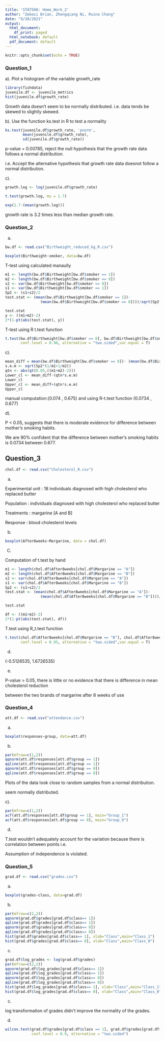 ```yaml
---
title: 'STAT500: Home_Work_2'
author: "Zebosi Brian, Zhengqiang Ni, Ruina Chang"
date: "9/20/2021"
output:
  html_document:
    df_print: paged
  html_notebook: default
  pdf_document: default
---
```


```r
knitr::opts_chunk$set(echo = TRUE)
```


### Question_1

a). Plot a histogram of the variable growth_rate

```r
library(fishdata)
juvenile.df <- juvenile_metrics
hist(juvenile.df$growth_rate)
```



Growth data doesn't seem to be normally distributed. i.e. data tends be skewed to slightly skewed. 


b). Use the function ks.test in R to test a normality

```r
ks.test(juvenile.df$growth_rate, 'pnorm', 
        mean(juvenile.df$growth_rate), 
        sd(juvenile.df$growth_rate))
```

p-value = 0.00785, reject the null hypothesis that the growth rate data follows a normal distribution. 

i.e. Accept the alternative hypothesis that growth rate data doesnot follow a normal distribution. 


c). 

```r
growth.log <- log(juvenile.df$growth_rate)

t.test(growth.log, mu = 1.7)
```


```r
exp(1.7-(mean(growth.log)))
```
growth rate is 3.2 times less than median growth rate. 



###  Question_2

a)

```r
bw.df <- read.csv("Birthweight_reduced_kg_R.csv")
```




```r
boxplot(Birthweight~smoker, data=bw.df)
```


T-test using calculated manaully

```r
m1 <- length(bw.df$Birthweight[bw.df$smoker == 1])
m2 <- length(bw.df$Birthweight[bw.df$smoker == 0])
s2 <- var(bw.df$Birthweight[bw.df$smoker == 0])
s1 <- var(bw.df$Birthweight[bw.df$smoker == 1])
Sp2 <- (s1+s2)/2
test.stat <- (mean(bw.df$Birthweight[bw.df$smoker == 1])-
                (mean(bw.df$Birthweight[bw.df$smoker == 0])))/sqrt(Sp2*(1/m1+1/m2))

test.stat
y <- ((m1+m2)-2)
2*(1-pt(abs(test.stat), y))
```

T-test using R t.test function

```r
t.test(bw.df$Birthweight[bw.df$smoker == 0], bw.df$Birthweight[bw.df$smoker == 1], 
       conf.level = 0.90, alternative = "two.sided",var.equal = T)
```

c).

```r
mean_diff = mean(bw.df$Birthweight[bw.df$smoker == 0])- (mean(bw.df$Birthweight[bw.df$smoker == 1]))
s.e.m <- sqrt(Sp2*(1/m1+1/m2))
qtn <- abs(qt(0.05,((m1+m2)-2)))
Lower_cl <- mean_diff-(qtn*s.e.m)
Lower_cl
Upper_cl <- mean_diff+(qtn*s.e.m)
Upper_cl

```
manual computation:(0.074 , 0.675) and using R-t.test function (0.0734 , 0.677)


d).


P < 0.05, suggests that there is moderate evidence for difference between mother's smoking habits. 


We are 90% confident that the difference between mother's smoking habits is 0.0734 between 0.677.



## Question_3

```r
chol.df <- read.csv("Cholesterol_R.csv")

```

a)

Experimental unit : 18 individuals diagnosed with high cholesterol who replaced butter

Population : individuals diagnosed with high cholesterol who replaced butter

Treatments : margarine [A and B]

Response : blood cholesterol levels

b) 

```r
boxplot(After8weeks~Margarine, data = chol.df)
```

C)

Computation of t.test by hand

```r
m1 <- length(chol.df$After8weeks[chol.df$Margarine == "A"])
m2 <- length(chol.df$After8weeks[chol.df$Margarine == "B"])
s2 <- var(chol.df$After8weeks[chol.df$Margarine == "A"])
s1 <- var(chol.df$After8weeks[chol.df$Margarine == "B"])
Sp2 <- (s1+s2)/2
test.stat <- (mean(chol.df$After8weeks[chol.df$Margarine == "A"])-
                (mean(chol.df$After8weeks[chol.df$Margarine == "B"])))/sqrt(Sp2*(1/m1+1/m2))

test.stat
```

```r
df <- ((m1+m2)-2)
2*(1-pt(abs(test.stat), df))
```


T.test using R_t.test function

```r
t.test(chol.df$After8weeks[chol.df$Margarine == "B"], chol.df$After8weeks[chol.df$Margarine == "A"], 
       conf.level = 0.95, alternative = "two.sided",var.equal = T)
```

d)


(-0.5126535,  1.6726535)

e)


P-value > 0.05, there is little or no evidence that there is difference in mean cholesterol reduction 

between the two brands of margarine after 8 weeks of use




### Question_4

```r
att.df <- read.csv("attendance.csv")
```

a)

```r
boxplot(responses~group, data=att.df)
```

b)

```r
par(mfrow=c(1,2))
qqnorm(att.df$responses[att.df$group == 1])
qqline(att.df$responses[att.df$group == 1])
qqnorm(att.df$responses[att.df$group == 0])
qqline(att.df$responses[att.df$group == 0])
```


Plots of the data look close to random samples from a normal distribution.

seem normally distributed. 




c).

```r
par(mfrow=c(1,2))
acf(att.df$responses[att.df$group == 1], main="Group_1")
acf(att.df$responses[att.df$group == 0], main="Group_0")
```




d)


T.test wouldn't adequately account for the variation because there is correlation between points i.e. 

Assumption of independence is violated. 




### Question_5

```r
grad.df <- read.csv("grades.csv")
```


a)


```r
boxplot(grades~class, data=grad.df)
```


b)


```r
par(mfrow=c(2,2))
qqnorm(grad.df$grades[grad.df$class== 1])
qqline(grad.df$grades[grad.df$class== 1])
qqnorm(grad.df$grades[grad.df$class== 0])
qqline(grad.df$grades[grad.df$class== 0])
hist(grad.df$grades[grad.df$class== 1], xlab="Class",main="Class_1")
hist(grad.df$grades[grad.df$class== 0], xlab="Class",main="Class_0")
```



c)


```r
grad.df$log_grades <- log(grad.df$grades)
par(mfrow=c(2,2))
qqnorm(grad.df$log_grades[grad.df$class== 1])
qqline(grad.df$log_grades[grad.df$class== 1])
qqnorm(grad.df$log_grades[grad.df$class== 0])
qqline(grad.df$log_grades[grad.df$class== 0])
hist(grad.df$log_grades[grad.df$class== 1], xlab="Class",main="Class_1")
hist(grad.df$log_grades[grad.df$class== 0], xlab="Class",main="Class_0")
```





c)

log transformation of grades didn't improve the normality of the grades. 


d)

```r
wilcox.test(grad.df$grades[grad.df$class == 1], grad.df$grades[grad.df$class == 0],
            conf.level = 0.9, alternative = "two.sided")
```


